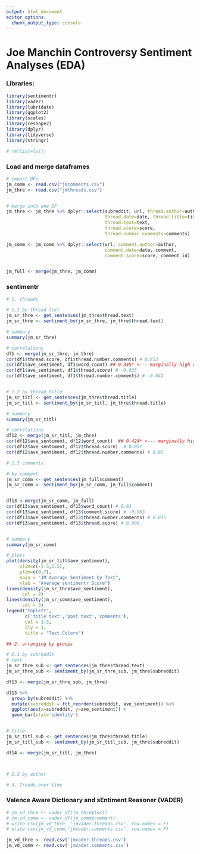 ```yaml
---
output: html_document
editor_options: 
  chunk_output_type: console
---
```

# Joe Manchin Controversy Sentiment Analyses (EDA)

### Libraries:

```r
library(sentimentr)
library(vader)
library(lubridate)
library(ggplot2)
library(scales)
library(reshape2)
library(dplyr)
library(tidyverse)
library(stringr)

# rm(list=ls())

```

### Load and merge dataframes
```r
# import DFs
jm_comm <- read.csv("jmcomments.csv")
jm_thre <- read.csv("jmthreads.csv")


# merge into one DF
jm_thre <- jm_thre %>% dplyr::select(subreddit, url, thread.author=author, 
                                     thread.date=date, thread.title=title, 
                                     thread.text=text, 
                                     thread.score=score, 
                                     thread.number.comments=comments)

jm_comm <- jm_comm %>% dplyr::select(url, comment.author=author, 
                                     comment.date=date, comment, 
                                     comment.score=score, comment_id)


jm_full <- merge(jm_thre, jm_comm)

```


### sentimentr 

```r
# 1. threads

# 1.1 by thread text
jm_sr_thre <- get_sentences(jm_thre$thread.text)
jm_sr_thre <- sentiment_by(jm_sr_thre, jm_thre$thread.text)

# summary
summary(jm_sr_thre)

# correlations
df1 <- merge(jm_sr_thre, jm_thre)
cor(df1$thread.score, df1$thread.number.comments) # 0.853
cor(df1$ave_sentiment, df1$word_count) ## 0.345* <--- marginally high r^2
cor(df1$ave_sentiment, df1$thread.score) # -0.035
cor(df1$ave_sentiment, df1$thread.number.comments) # -0.042


# 1.2 by thread title
jm_sr_titl <- get_sentences(jm_thre$thread.title)
jm_sr_titl <- sentiment_by(jm_sr_titl, jm_thre$thread.title)

# summary
summary(jm_sr_titl)

# correlations 
df12 <- merge(jm_sr_titl, jm_thre)
cor(df12$ave_sentiment, df12$word_count)  ## 0.424* <--- marginally high r^2 
cor(df12$ave_sentiment, df12$thread.score)  # 0.051
cor(df12$ave_sentiment, df12$thread.number.comments) # 0.02

# 1.3 comments

# by comment
jm_sr_comm <- get_sentences(jm_full$comment)
jm_sr_comm <- sentiment_by(jm_sr_comm, jm_full$comment)


df13 <-merge(jm_sr_comm, jm_full)
cor(df13$ave_sentiment, df13$word_count) # 0.03
cor(df13$ave_sentiment, df13$comment.score) # -0.003
cor(df13$ave_sentiment, df13$thread.number.comments) # 0.015
cor(df13$ave_sentiment, df13$thread.score) # 0.009


# summary
summary(jm_sr_comm)

# plots
plot(density(jm_sr_titl$ave_sentiment), 
     xlim=c(-1.5,1.5),
     ylim=c(0,7),
     main = "JM Average Sentiment by Text", 
     xlab = "Average sentimentr Score")
lines(density(jm_sr_thre$ave_sentiment),
      col = 2)
lines(density(jm_sr_comm$ave_sentiment),
      col = 3)
legend("topleft", 
       c('title text','post text','comments'),
       col = 1:3,
       lty = 1,
       title = "Text Colors")

```


```r
## 2. arranging by groups

# 2.1 by subreddit
# text
jm_sr_thre_sub <- get_sentences(jm_thre$thread.text)
jm_sr_thre_sub <- sentiment_by(jm_sr_thre_sub, jm_thre$subreddit)

df13 <- merge(jm_sr_thre_sub, jm_thre)

df13 %>%
  group_by(subreddit) %>%
  mutate(subreddit = fct_reorder(subreddit, ave_sentiment)) %>%
  ggplot(aes(x=subreddit, y=ave_sentiment)) +
  geom_bar(stat='identity')


# title
jm_sr_titl_sub <- get_sentences(jm_thre$thread.title)
jm_sr_titl_sub <- sentiment_by(jm_sr_titl_sub, jm_thre$subreddit)

df14 <- merge(jm_sr_titl, jm_thre)



# 2.2 by author


```


```r
# 3. Trends over time


```



### Valence Aware Dictionary and sEntiment Reasoner (VADER)

```r
# jm_vd_thre <- vader_df(jm_thre$text)
# jm_vd_comm <- vader_df(jm_comm$comment)
# write.csv(jm_vd_thre, "jmvader.threads.csv", row.names = F)
# write.csv(jm_vd_comm,"jmvader.comments.csv", row.names = F)

jm_vd_thre <- read.csv('jmvader.threads.csv')
jm_vd_comm <- read.csv('jmvader.comments.csv')



```


